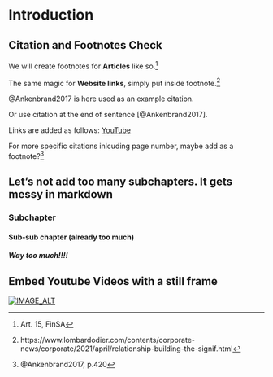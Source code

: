 # Introduction


## Citation and Footnotes Check
We will create footnotes for **Articles** like so.^[Art. 15, FinSA]

The same magic for **Website links**, simply put inside footnote.^[https://www.lombardodier.com/contents/corporate-news/corporate/2021/april/relationship-building-the-signif.html] 

@Ankenbrand2017 is here used as an example citation.

Or use citation at the end of sentence [@Ankenbrand2017].

Links are added as follows: [YouTube](https://www.youtube.com)

For more specific citations inlcuding page number, maybe add as a footnote?^[@Ankenbrand2017, p.420]


## Let's not add too many subchapters. It gets messy in markdown
### Subchapter
#### Sub-sub chapter (already too much)
##### Way too much!!!!


## Embed Youtube Videos with a still frame

[![IMAGE_ALT](https://img.youtube.com/vi/-xmRaaVkvd8/0.jpg)](https://www.youtube.com/watch?v=-xmRaaVkvd8)

